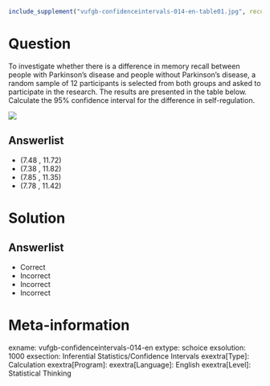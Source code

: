 ```r
include_supplement("vufgb-confidenceintervals-014-en-table01.jpg", recursive = TRUE)
```

Question
========
  
To investigate whether there is a difference in memory recall between people with
Parkinson's disease and people without Parkinson's disease, a random sample of 12
participants is selected from both groups and asked to participate in the research. 
The results are presented in the table below. Calculate the 95% confidence interval 
for the difference in self-regulation.


![](vufgb-confidenceintervals-014-en-table01.jpg)

Answerlist
----------
* (7.48 , 11.72) 
* (7.38 , 11.82)
* (7.85 , 11.35)
* (7.78 , 11.42)

Solution
========
  
Answerlist
----------
* Correct
* Incorrect
* Incorrect
* Incorrect

Meta-information
================
exname: vufgb-confidenceintervals-014-en
extype: schoice
exsolution: 1000
exsection: Inferential Statistics/Confidence Intervals
exextra[Type]: Calculation
exextra[Program]: 
exextra[Language]: English
exextra[Level]: Statistical Thinking

